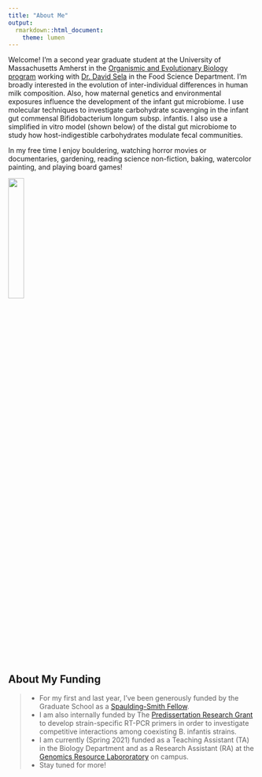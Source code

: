 ```yaml
---
title: "About Me"
output:
  rmarkdown::html_document:
    theme: lumen
---
```


Welcome! I'm a second year graduate student at the University of Massachusetts Amherst in the [Organismic and Evolutionary Biology program](https://gpls.cns.umass.edu/oeb) working with [Dr. David Sela](https://www.selalab.org/) in the Food Science Department. I'm broadly interested in the evolution of inter-individual differences in human milk composition. Also, how maternal genetics and environmental exposures influence the development of the infant gut microbiome. I use molecular techniques to investigate carbohydrate scavenging in the infant gut commensal Bifidobacterium longum subsp. infantis. I also use a simplified in vitro model (shown below) of the distal gut microbiome to study how host-indigestible carbohydrates modulate fecal communities.

In my free time I enjoy bouldering, watching horror movies or documentaries, gardening, reading science non-fiction, baking, watercolor painting, and playing board games!

![](images/bioreactior.png){width=25%}

## About My Funding 

>- For my first and last year, I've been generously funded by the Graduate School as a [Spaulding-Smith Fellow](https://www.umass.edu/graduate/inclusion/spaulding-smith-fellows).
>- I am also internally funded by The [Predissertation Research Grant](https://www.umass.edu/graduate/funding/internal-funding) to develop strain-specific RT-PCR primers in order to investigate competitive interactions among coexisting B. infantis strains. 
>- I am currently (Spring 2021) funded as a Teaching Assistant (TA) in the Biology Department and as a Research Assistant (RA) at the [Genomics Resource Labororatory](https://www.umass.edu/ials/genomics) on campus. 
>- Stay tuned for more! 
